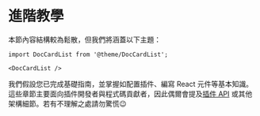 # 進階教學

本節內容結構較為鬆散，但我們將涵蓋以下主題：

```mdx-code-block
import DocCardList from '@theme/DocCardList';

<DocCardList />
```

我們假設您已完成基礎指南，並掌握如配置插件、編寫 React 元件等基本知識。這些章節主要面向插件開發者與程式碼貢獻者，因此偶爾會提及[插件 API](../api/plugin-methods/README.mdx) 或其他架構細節。若有不理解之處請勿驚慌😉